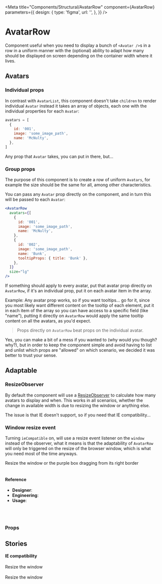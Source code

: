 
<Meta
  title="Components/Structural/AvatarRow"
  component={AvatarRow}
  parameters={{
    design: {
      type: 'figma',
      url: '',
    },
  }}
/>

# AvatarRow

Component useful when you need to display a bunch of `<Avatar />`s in a row in a uniform manner with the (optional) ability to adapt how many should be displayed on screen depending on the container width where it lives.

## Avatars

### Individual props

In contrast with `AvatarList`, this component doesn't take `children` to render individual `Avatar` instead it takes an array of objects, each one with the individual properties for each `Avatar`:

```js
avatars = [
  {
    id: '001',
    image: 'some_image_path',
    name: 'McNulty',
  },
]
```

Any prop that `Avatar` takes, you can put in there, but...

### Group props

The purpose of this component is to create a row of uniform `Avatars`, for example the size should be the same for all, among other characteristics.

You can pass any `Avatar` prop directly on the component, and in turn this will be passed to each `Avatar`:

```jsx
<AvatarRow
  avatars={[
    {
      id: '001',
      image: 'some_image_path',
      name: 'McNulty',
    },
    {
      id: '002',
      image: 'some_image_path',
      name: 'Bunk',
      tooltipProps: { title: 'Bunk' },
    },
  ]}
  size="lg"
/>
```

If something should apply to every avatar, put that avatar prop directly on `AvatarRow`, if it's an individual prop, put it on each avatar item in the array.

Example: Any avatar prop works, so if you want tooltips... go for it, since you most likely want different content on the tooltip of each element, put it in each item of the array so you can have access to a specific field (like "name"), putting it directly on `AvatarRow` would apply the same tooltip content on all the avatars, as you'd expect.

> Props directly on `AvatarRow` beat props on the individual avatar.

Yes, you can make a bit of a mess if you wanted to (why would you though? why?), but in order to keep the component simple and avoid having to list and unlist which props are "allowed" on which scenario, we decided it was better to trust your sense.

## Adaptable

### ResizeObserver

By default the component will use a [ResizeObserver](https://caniuse.com/resizeobserver) to calculate how many avatars to display and when. This works in all scenarios, whether the change in available width is due to resizing the window or anything else.

The issue is that IE doesn't support, so if you need that IE compatibility...

### Window resize event

Turning `ieCompatible` on, will use a resize event listener on the `window` instead of the observer, what it means is that the adaptability of `AvatarRow` will only be triggered on the resize of the browser window, which is what you need most of the time anyways.

<Canvas>
  <Story name="default">
    <span>
      Resize the window or the purple box dragging from its right border
    </span>
    <br />
    <br />
    <Resizable
      style={{
        display: 'flex',
        alignItems: 'center',
        justifyContent: 'center',
        outline: 'solid 1px #444cf770',
        backgroundColor: '#e5e5f730',
        backgroundImage: 'radial-gradient(#444cf770 0.5px, #e5e5f730 0.5px)',
        backgroundSize: '10px 10px',
      }}
      defaultSize={{
        width: '50%',
        height: 200,
      }}
    >
      <AvatarRow avatars={generateAvatarList(6)} />
    </Resizable>
  </Story>
</Canvas>

#### Reference

- **Designer**:
- **Engineering**:
- **Usage**:

<br />
<br />

### Props

<ArgsTable of={AvatarRow} />

## Stories

#### IE compatibility

<Canvas>
  <Story name="IE compatible">
    <span>Resize the window</span>
    <br />
    <br />
    <AvatarRow
      ieCompatible
      size="lg"
      gap={10}
      avatars={generateAvatarList(10, true)}
    />
  </Story>
</Canvas>

<Canvas>
  <Story name="playground">
    <span>Resize the window</span>
    <br />
    <br />
    <AvatarRowPlayground />
  </Story>
</Canvas>
